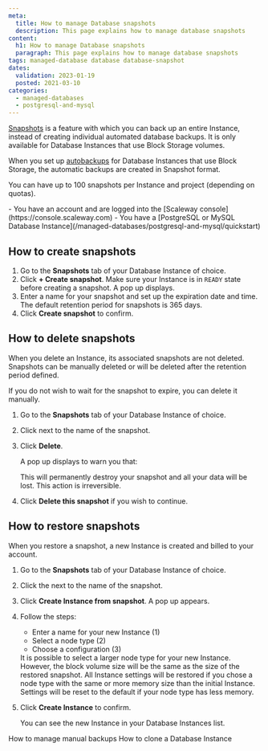 ```yaml
---
meta:
  title: How to manage Database snapshots
  description: This page explains how to manage database snapshots
content:
  h1: How to manage Database snapshots
  paragraph: This page explains how to manage database snapshots
tags: managed-database database database-snapshot
dates:
  validation: 2023-01-19
  posted: 2021-03-10
categories:
  - managed-databases
  - postgresql-and-mysql
---
```


[Snapshots](/managed-databases/postgresql-and-mysql/how-to/manage-snapshots/) is a feature with which you can back up an entire Instance, instead of creating individual automated database backups. It is only available for Database Instances that use Block Storage volumes. 

When you set up [autobackups](/managed-databases/postgresql-and-mysql/how-to/enable-autobackup/) for Database Instances that use Block Storage, the automatic backups are created in Snapshot format. 

You can have up to 100 snapshots per Instance and project (depending on quotas).

<Macro id="iam-requirements" />
 
<Message type="requirement">
  - You have an account and are logged into the [Scaleway console](https://console.scaleway.com)
  - You have a [PostgreSQL or MySQL Database Instance](/managed-databases/postgresql-and-mysql/quickstart)
</Message>


## How to create snapshots

1. Go to the **Snapshots** tab of your Database Instance of choice.
    <Lightbox src="scaleway-snapshots-tab.webp" alt="" />
2. Click **+ Create snapshot**.
    <Message type="important">
      Make sure your Instance is in `READY` state before creating a snapshot.
    </Message>
    A pop up displays.
    <Lightbox src="scaleway-create-snapshot.webp" alt="" />
3. Enter a name for your snapshot and set up the expiration date and time.
    <Message type="note">
      The default retention period for snapshots is 365 days. 
    </Message>
4. Click **Create snapshot** to confirm. 

## How to delete snapshots

When you delete an Instance, its associated snapshots are not deleted. Snapshots can be manually deleted or will be deleted after the retention period defined.

If you do not wish to wait for the snapshot to expire, you can delete it manually. 

1. Go to the **Snapshots** tab of your Database Instance of choice.
2. Click <Icon name="more" /> next to the name of the snapshot. 
3. Click **Delete**.
    <Lightbox src="scaleway-delete-snapshot.webp" alt="" />

    A pop up displays to warn you that:

    <Message type="important">
      This will permanently destroy your snapshot and all your data will be lost. This action is irreversible.
    </Message>
4. Click **Delete this snapshot** if you wish to continue.
    <Lightbox src="scaleway-delete-snapshot-pop-up.webp" alt="" />

## How to restore snapshots

When you restore a snapshot, a new Instance is created and billed to your account.

1. Go to the **Snapshots** tab of your Database Instance of choice.
2. Click the <Icon name="more" /> next to the name of the snapshot.  
3. Click **Create Instance from snapshot**. A pop up appears.
    <Lightbox src="scaleway-create-instance-pop-up.webp" alt="" />
4. Follow the steps: 
    - Enter a name for your new Instance (1)
    - Select a node type (2) 
    - Choose a configuration (3)

    <Message type="important">
      It is possible to select a larger node type for your new Instance. However, the block volume size will be the same as the size of the restored snapshot. All Instance settings will be restored if you chose a node type with the same or more memory size than the initial Instance. Settings will be reset to the default if your node type has less memory.
    </Message>
5. Click **Create Instance** to confirm. 

    You can see the new Instance in your Database Instances list.


<Navigation title="See Also">
  <PreviousButton to="/managed-databases/postgresql-and-mysql/how-to/manage-manual-backups/">How to manage manual backups</PreviousButton>
  <NextButton to="/managed-databases/postgresql-and-mysql/how-to/clone-a-database-instance">How to clone a Database Instance</NextButton>
</Navigation>
